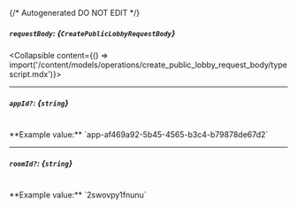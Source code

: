 {/* Autogenerated DO NOT EDIT  */}

##### `requestBody`: *{`CreatePublicLobbyRequestBody`}*
<Collapsible content={() => import('/content/models/operations/create_public_lobby_request_body/typescript.mdx')}>
</Collapsible>

---
##### `appId?`: *{`string`}*
<br/>
**Example value:** `app-af469a92-5b45-4565-b3c4-b79878de67d2`

---
##### `roomId?`: *{`string`}*
<br/>
**Example value:** `2swovpy1fnunu`

